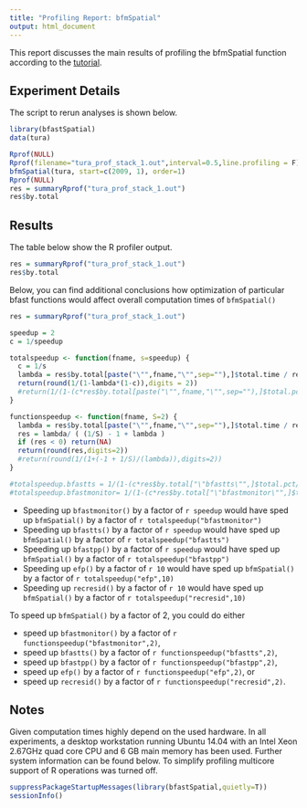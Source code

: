 ```yaml
---
title: "Profiling Report: bfmSpatial"
output: html_document
---
```


This report discusses the main results of profiling the bfmSpatial function according to the [tutorial](http://www.loicdutrieux.com/bfastSpatial/).  



## Experiment Details

The script to rerun analyses is shown below. 

```r
library(bfastSpatial)
data(tura)

Rprof(NULL)
Rprof(filename="tura_prof_stack_1.out",interval=0.5,line.profiling = F)
bfmSpatial(tura, start=c(2009, 1), order=1) 
Rprof(NULL)
res = summaryRprof("tura_prof_stack_1.out")
res$by.total
```




## Results


The table below show the R profiler output.
```r
res = summaryRprof("tura_prof_stack_1.out")
res$by.total
``` 






Below, you can find additional conclusions how optimization of particular bfast functions would affect overall computation times of `bfmSpatial()`
```r
res = summaryRprof("tura_prof_stack_1.out")

speedup = 2
c = 1/speedup

totalspeedup <- function(fname, s=speedup) {
  c = 1/s
  lambda = res$by.total[paste("\"",fname,"\"",sep=""),]$total.time / res$by.total["\"bfmSpatial\"",]$total.time
  return(round(1/(1-lambda*(1-c)),digits = 2))
  #return(1/(1-(c*res$by.total[paste("\"",fname,"\"",sep=""),]$total.pct/100)))
}

functionspeedup <- function(fname, S=2) {
  lambda = res$by.total[paste("\"",fname,"\"",sep=""),]$total.time / res$by.total["\"bfmSpatial\"",]$total.time
  res = lambda/ ( (1/S) - 1 + lambda )
  if (res < 0) return(NA)
  return(round(res,digits=2))
  #return(round(1/(1+(-1 + 1/S)/(lambda)),digits=2))
}

#totalspeedup.bfastts = 1/(1-(c*res$by.total["\"bfastts\"",]$total.pct/100))
#totalspeedup.bfastmonitor= 1/(1-(c*res$by.total["\"bfastmonitor\"",]$total.pct/100))

```

* Speeding up `bfastmonitor()` by a factor of `r speedup` would have sped up `bfmSpatial()` by a factor of `r totalspeedup("bfastmonitor")`
* Speeding up `bfastts()` by a factor of `r speedup` would have sped up `bfmSpatial()` by a factor of `r totalspeedup("bfastts")`
* Speeding up `bfastpp()` by a factor of `r speedup` would have sped up `bfmSpatial()` by a factor of `r totalspeedup("bfastpp")`
* Speeding up `efp()` by a factor of `r 10` would have sped up `bfmSpatial()` by a factor of `r totalspeedup("efp",10)`
* Speeding up `recresid()` by a factor of `r 10` would have sped up `bfmSpatial()` by a factor of `r totalspeedup("recresid",10)`

To speed up `bfmSpatial()` by a factor of 2, you could do either

* speed up `bfastmonitor()` by a factor of `r functionspeedup("bfastmonitor",2)`,
* speed up `bfastts()` by a factor of `r functionspeedup("bfastts",2)`,
* speed up `bfastpp()` by a factor of `r functionspeedup("bfastpp",2)`,
* speed up `efp()` by a factor of `r functionspeedup("efp",2)`, or
* speed up `recresid()` by a factor of `r functionspeedup("recresid",2)`.






## Notes
Given computation times highly depend on the used hardware. In all experiments, a desktop workstation running Ubuntu 14.04 with an Intel Xeon 2.67GHz quad core CPU and 6 GB main memory has been used. Further system information can be found below. To simplify profiling multicore support of R operations was turned off. 


```r
suppressPackageStartupMessages(library(bfastSpatial,quietly=T))
sessionInfo()
``` 